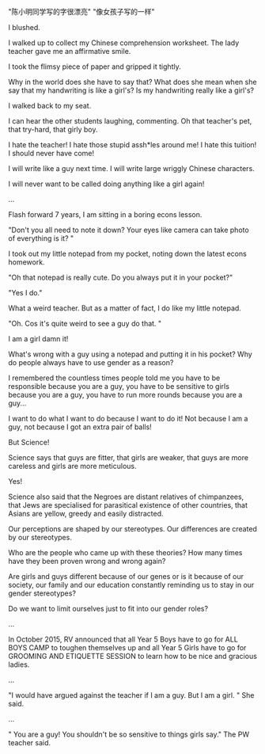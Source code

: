 "陈小明同学写的字很漂亮"
"像女孩子写的一样"

I blushed.

I walked up to collect my Chinese comprehension worksheet. The lady teacher gave me an affirmative smile.

I took the flimsy piece of paper and gripped it tightly.

Why in the world does she have to say that? What does she mean when she say that my handwriting is like a girl's? Is my handwriting really like a girl's?

I walked back to my seat.

I can hear the other students laughing, commenting.
Oh that teacher's pet, that try-hard, that girly boy.

I hate the teacher! I hate those stupid assh*les around me! I hate this tuition! I should never have come!

I will write like a guy next time. I will write large wriggly Chinese characters.

I will never want to be called doing anything like a girl again!

...

Flash forward 7 years, I am sitting in a boring econs lesson.

"Don't you all need to note it down? Your eyes like camera can take photo of everything is it? "

I took out my little notepad from my pocket, noting down the latest econs homework.

"Oh that notepad is really cute. Do you always put it in your pocket?"

"Yes I do."

What a weird teacher. But as a matter of fact, I do like my little notepad.

"Oh. Cos it's quite weird to see a guy do that. "

I am a girl damn it!

What's wrong with a guy using a notepad and putting it in his pocket? Why do people always have to use gender as a reason?

I remembered the countless times people told me you have to be responsible because you are a guy, you have to be sensitive to girls because you are a guy, you have to run more rounds because you are a guy...

I want to do what I want to do because I want to do it! Not because I am a guy, not because I got an extra pair of balls!

But Science!

Science says that guys are fitter, that girls are weaker, that guys are more careless and girls are more meticulous.

Yes!

Science also said that the Negroes are distant relatives of chimpanzees, that Jews are specialised for parasitical existence of other countries, that Asians are yellow, greedy and easily distracted.

Our perceptions are shaped by our stereotypes. Our differences are created by our stereotypes.

Who are the people who came up with these theories? How many times have they been proven wrong and wrong again?

Are girls and guys different because of our genes or is it because of our society, our family and our education constantly reminding us to stay in our gender stereotypes?

Do we want to limit ourselves just to fit into our gender roles?

...

In October 2015, RV announced that all Year 5 Boys have to go for ALL BOYS CAMP to toughen themselves up and all Year 5 Girls have to go for GROOMING AND ETIQUETTE SESSION to learn how to be nice and gracious ladies.

...

"I would have argued against the teacher if I am a guy. But I am a girl. " She said.

...

" You are a guy! You shouldn't be so sensitive to things girls say." The PW teacher said.
